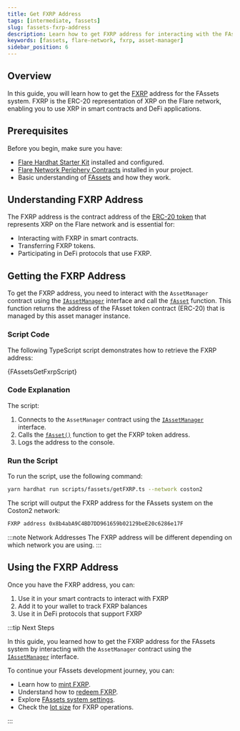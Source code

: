 ```yaml
---
title: Get FXRP Address
tags: [intermediate, fassets]
slug: fassets-fxrp-address
description: Learn how to get FXRP address for interacting with the FAssets system
keywords: [fassets, flare-network, fxrp, asset-manager]
sidebar_position: 6
---
```



## Overview

In this guide, you will learn how to get the [FXRP](/fassets/reference) address for the FAssets system.
FXRP is the ERC-20 representation of XRP on the Flare network, enabling you to use XRP in smart contracts and DeFi applications.

## Prerequisites

Before you begin, make sure you have:

- [Flare Hardhat Starter Kit](/network/guides/hardhat-foundry-starter-kit) installed and configured.
- [Flare Network Periphery Contracts](https://www.npmjs.com/package/@flarenetwork/flare-periphery-contracts) installed in your project.
- Basic understanding of [FAssets](/fassets/overview) and how they work.

## Understanding FXRP Address

The FXRP address is the contract address of the [ERC-20 token](https://ethereum.org/en/developers/docs/standards/tokens/erc-20/) that represents XRP on the Flare network and is essential for:

- Interacting with FXRP in smart contracts.
- Transferring FXRP tokens.
- Participating in DeFi protocols that use FXRP.

## Getting the FXRP Address

To get the FXRP address, you need to interact with the `AssetManager` contract using the [`IAssetManager`](/fassets/reference/IAssetManager) interface and call the [`fAsset`](/fassets/reference/IAssetManager#fasset) function.
This function returns the address of the FAsset token contract (ERC-20) that is managed by this asset manager instance.

### Script Code

The following TypeScript script demonstrates how to retrieve the FXRP address:

<CodeBlock language="javascript" title="scripts/fassets/getFXRP.ts">
  {FAssetsGetFxrpScript}
</CodeBlock>

### Code Explanation

The script:

1. Connects to the `AssetManager` contract using the [`IAssetManager`](/fassets/reference/IAssetManager) interface.
2. Calls the [`fAsset()`](/fassets/reference/IAssetManager#fasset) function to get the FXRP token address.
3. Logs the address to the console.

### Run the Script

To run the script, use the following command:

```bash
yarn hardhat run scripts/fassets/getFXRP.ts --network coston2
```

The script will output the FXRP address for the FAssets system on the Coston2 network:

```bash
FXRP address 0x8b4abA9C4BD7DD961659b02129beE20c6286e17F
```

:::note Network Addresses
The FXRP address will be different depending on which network you are using.
:::

## Using the FXRP Address

Once you have the FXRP address, you can:

1. Use it in your smart contracts to interact with FXRP
2. Add it to your wallet to track FXRP balances
3. Use it in DeFi protocols that support FXRP

:::tip Next Steps

In this guide, you learned how to get the FXRP address for the FAssets system by interacting with the `AssetManager` contract using the [`IAssetManager`](/fassets/reference/IAssetManager) interface.

To continue your FAssets development journey, you can:

- Learn how to [mint FXRP](/fassets/developer-guides/fassets-mint).
- Understand how to [redeem FXRP](/fassets/developer-guides/fassets-redeem).
- Explore [FAssets system settings](/fassets/operational-parameters).
- Check the [lot size](/fassets/developer-guides/fassets-settings-node) for FXRP operations.

:::
